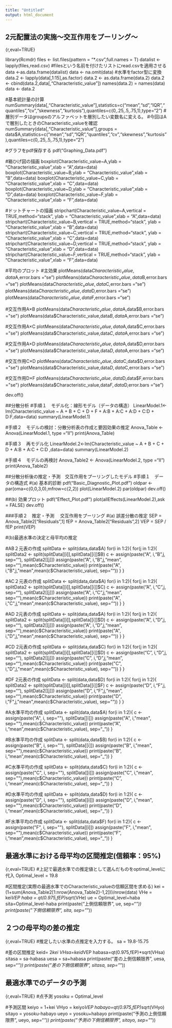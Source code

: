 ---
title: "Untitled"
output: html_document
---
## 2元配置法の実施～交互作用をプーリング～
{r,eval=TRUE}


library(Rcmdr)
files <- list.files(pattern = "*.csv",full.names = T)
datalist <- lapply(files,read.csv) #filesという名前を付けたリストにread.csvを適用させる
data <-as.data.frame(datalist)
data <- na.omit(data)
#水準をfactor型に変換
data.2 <- lapply(data[,1:15],as.factor)
data.2 <- as.data.frame(data.2)
data.2 <- cbind(data.2,data[,"Characteristic_value"])
names(data.2) = names(data)
data <- data.2



#基本統計量の計算
numSummary(data[,"Characteristic_value"],statistics=c("mean","sd","IQR","quantiles","cv","skewness","kurtosis"),quantiles=c(0,.25,.5,.75,1),type="2")
#層別データはgroupsのアルファベットを層別したい変数名に変える。
#今回はAで層別したときのCharacteristic_valueを確認
numSummary(data[,"Characteristic_value"],groups = data$A,statistics=c("mean","sd","IQR","quantiles","cv","skewness","kurtosis"),quantiles=c(0,.25,.5,.75,1),type="2")


#グラフをpdf保存する
pdf("Graphing_Data.pdf")

#箱ひげ図の描画
boxplot(Characteristic_value~A,ylab = "Characteristic_value",xlab = "A",data=data)
boxplot(Characteristic_value~B,ylab = "Characteristic_value",xlab = "B",data=data)
boxplot(Characteristic_value~C,ylab = "Characteristic_value",xlab = "C",data=data)
boxplot(Characteristic_value~D,ylab = "Characteristic_value",xlab = "D",data=data)
boxplot(Characteristic_value~F,ylab = "Characteristic_value",xlab = "F",data=data)


#ドットチャートの描画
stripchart(Characteristic_value~A,vertical = TRUE,method="stack", ylab = "Characteristic_value",xlab = "A",data=data)
stripchart(Characteristic_value~B,vertical = TRUE,method="stack", ylab = "Characteristic_value",xlab = "B",data=data)
stripchart(Characteristic_value~C,vertical = TRUE,method="stack", ylab = "Characteristic_value",xlab = "C",data=data)
stripchart(Characteristic_value~D,vertical = TRUE,method="stack", ylab = "Characteristic_value",xlab = "D",data=data)
stripchart(Characteristic_value~F,vertical = TRUE,method="stack", ylab = "Characteristic_value",xlab = "F",data=data)


#平均のプロット
#主効果
plotMeans(data$Characteristic_value,data$A,error.bars ="se")
plotMeans(data$Characteristic_value,data$B,error.bars ="se")
plotMeans(data$Characteristic_value,data$C,error.bars ="se")
plotMeans(data$Characteristic_value,data$D,error.bars ="se")
plotMeans(data$Characteristic_value,data$F,error.bars ="se")

#交互作用A×B
plotMeans(data$Characteristic_value,data$A,data$B,error.bars ="se")
plotMeans(data$Characteristic_value,data$B,data$A,error.bars ="se")

#交互作用A×C
plotMeans(data$Characteristic_value,data$A,data$C,error.bars ="se")
plotMeans(data$Characteristic_value,data$C,data$A,error.bars ="se")

#交互作用A×D
plotMeans(data$Characteristic_value,data$A,data$D,error.bars ="se")
plotMeans(data$Characteristic_value,data$D,data$A,error.bars ="se")

#交互作用C×D
plotMeans(data$Characteristic_value,data$C,data$D,error.bars ="se")
plotMeans(data$Characteristic_value,data$D,data$C,error.bars ="se")

#交互作用D×F
plotMeans(data$Characteristic_value,data$D,data$F,error.bars ="se")
plotMeans(data$Characteristic_value,data$F,data$D,error.bars ="se")

dev.off()


##分散分析
#手順１　モデル化：線形モデル（データの構造）
LinearModel.1<-lm(Characteristic_value ~ A + B + C + D + F + A:B + A:C + A:D + C:D + D:F,data=data)
summary(LinearModel.1)


#手順２　モデルの検討：分散分析表の作成と要因効果の推定
Anova_Table <- Anova(LinearModel.1, type ="II")
print(Anova_Table)

#手順３　再モデル化
LinearModel.2<-lm(Characteristic_value ~ A + B + C + D + A:B + A:C + C:D ,data=data)
summary(LinearModel.2)

#手順４　モデルの再検討
Anova_Table2 <- Anova(LinearModel.2, type ="II")
print(Anova_Table2)


##分散分析後の推定・予測　交互作用をプーリングしたモデル
#手順１　データの構造式
#(a) 基本的診断
pdf("Basic_Diagnostic_Plot.pdf")
oldpar <- par(oma=c(0,0,3,0),mfrow=c(2,2))
plot(LinearModel.2) 
par(oldpar)
dev.off()

##(b) 効果プロット
pdf("Effect_Plot.pdf")
plot(allEffects(LinearModel.2),ask = FALSE)
dev.off()


###手順２　推定・予測 　交互作用をプーリング
#(a) 誤差分散の推定
SEP = Anova_Table2["Residuals",1]
fEP = Anova_Table2["Residuals",2]
VEP = SEP / fEP 
print(VEP)


#(b)最適水準の決定と母平均の推定

#AB２元表の作成
splitData <- split(data,data$A)
for(i in 1:2){
  for(j in 1:2){
  splitData2 <- split(splitData[[i]],splitData[[i]]$B)
  c <- assign(paste("A", i,"B",j, sep=""), splitData2[[j]])
  assign(paste("A", i,"B",j,"mean", sep=""),mean(c$Characteristic_value))
  print(paste("A", i,"B",j,"mean",mean(c$Characteristic_value), sep=""))
 }
 }


#AC２元表の作成
splitData <- split(data,data$A)
for(i in 1:2){
  for(j in 1:2){
  splitData2 <- split(splitData[[i]],splitData[[i]]$C)
  c <- assign(paste("A", i,"C",j, sep=""), splitData2[[j]])
  assign(paste("A", i,"C",j,"mean", sep=""),mean(c$Characteristic_value))
  print(paste("A", i,"C",j,"mean",mean(c$Characteristic_value), sep=""))
 }
 }


#AD 2元表の作成
splitData <- split(data,data$A)
for(i in 1:2){
  for(j in 1:2){
  splitData2 <- split(splitData[[i]],splitData[[i]]$D)
  c <- assign(paste("A", i,"D",j, sep=""), splitData2[[j]])
  assign(paste("A", i,"D",j,"mean", sep=""),mean(c$Characteristic_value))
  print(paste("A", i,"D",j,"mean",mean(c$Characteristic_value), sep=""))
 }
 }


#CD 2元表の作成
splitData <- split(data,data$C)
for(i in 1:2){
  for(j in 1:2){
  splitData2 <- split(splitData[[i]],splitData[[i]]$D)
  c <- assign(paste("C", i,"D",j, sep=""), splitData2[[j]])
  assign(paste("C", i,"D",j,"mean", sep=""),mean(c$Characteristic_value))
  print(paste("C", i,"D",j,"mean",mean(c$Characteristic_value), sep=""))
 }
 }


#DF 2元表の作成
splitData <- split(data,data$D)
for(i in 1:2){
  for(j in 1:2){
  splitData2 <- split(splitData[[i]],splitData[[i]]$F)
  c <- assign(paste("D", i,"F",j, sep=""), splitData2[[j]])
  assign(paste("D", i,"F",j,"mean", sep=""),mean(c$Characteristic_value))
  print(paste("D", i,"F",j,"mean",mean(c$Characteristic_value), sep=""))
 }
 }



#A水準平均の作成
splitData <- split(data,data$A)
for(i in 1:2){
  c <- assign(paste("A", i, sep=""), splitData[[i]])
  assign(paste("A", i,"mean", sep=""),mean(c$Characteristic_value))
  print(paste("A", i,"mean",mean(c$Characteristic_value), sep="_"))
}


#B水準平均の作成
splitData <- split(data,data$B)
for(i in 1:2){
  c <- assign(paste("B", i, sep=""), splitData[[i]])
  assign(paste("B", i,"mean", sep=""),mean(c$Characteristic_value))
  print(paste("B", i,"mean",mean(c$Characteristic_value), sep="_"))
}


#C水準平均の作成
splitData <- split(data,data$C)
for(i in 1:2){
  c <- assign(paste("C", i, sep=""), splitData[[i]])
  assign(paste("C", i,"mean", sep=""),mean(c$Characteristic_value))
  print(paste("C", i,"mean",mean(c$Characteristic_value), sep="_"))
}

#D水準平均の作成
splitData <- split(data,data$D)
for(i in 1:2){
  c <- assign(paste("D", i, sep=""), splitData[[i]])
  assign(paste("D", i,"mean", sep=""),mean(c$Characteristic_value))
  print(paste("D", i,"mean",mean(c$Characteristic_value), sep="_"))
}


#F水準平均の作成
splitData <- split(data,data$F)
for(i in 1:2){
  c <- assign(paste("F", i, sep=""), splitData[[i]])
  assign(paste("F", i,"mean", sep=""),mean(c$Characteristic_value))
  print(paste("F", i,"mean",mean(c$Characteristic_value), sep="_"))
}

## 最適水準における母平均の区間推定(信頼率：95%)
{r,eval=TRUE}
#上記で最適水準での推定値として選んだものをoptimal_levelに代入
Optimal_level =  19.8

#区間推定(実際の最適水準でのCharacteristic_valueの信頼区間を求める)
kei = (1+sum(Anova_Table2[1:nrow(Anova_Table2)-1,2]))/nrow(data)
VHe = kei*VEP
haba = qt(0.975,fEP)*sqrt(VHe)
ue = Optimal_level+haba
sita=Optimal_level-haba
print(paste("上側信頼限界", ue, sep="_"))
print(paste("下側信頼限界", sita, sep="_"))

## ２つの母平均の差の推定
{r,eval=TRUE}
#推定したい水準の点推定を入力する。
sa = 19.8-15.75

#差の区間推定
keid= 2*kei
VHsa=keid*VEP
habasa=qt(0.975,fEP)*sqrt(VHsa)
sitasa = sa-habasa
uesa = sa+habasa
print(paste("差の上側信頼限界", uesa, sep="_"))
print(paste("差の下側信頼限界", sitasa, sep="_"))

## 最適水準でのデータの予測
{r,eval=TRUE}
#点予測
yosoku = Optimal_level

#予測区間
keiyo = 1+kei
VHyo = keiyo*VEP
habayo=qt(0.975,fEP)*sqrt(VHyo)
sitayo = yosoku-habayo
ueyo = yosoku+habayo
print(paste("予測の上側信頼限界", ueyo, sep="_"))
print(paste("予測の下側信頼限界", sitayo, sep="_"))